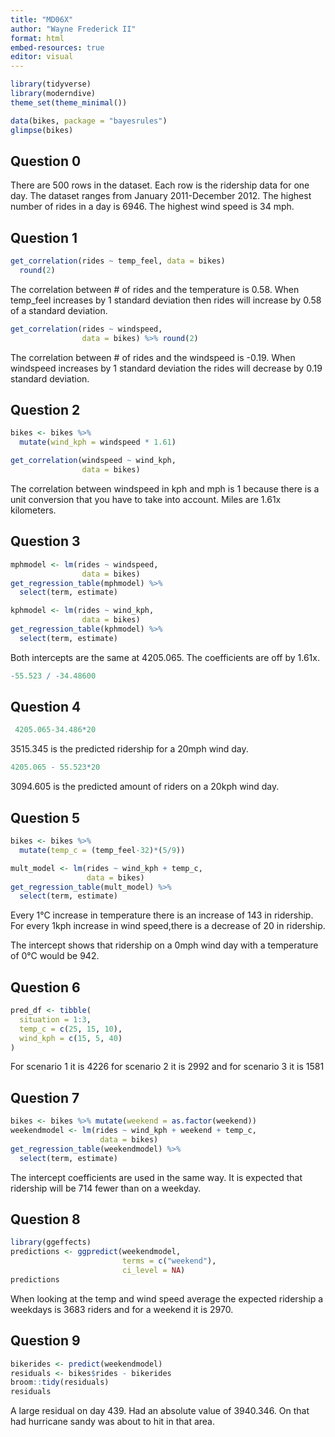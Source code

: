 ```yaml
---
title: "MD06X"
author: "Wayne Frederick II"
format: html
embed-resources: true
editor: visual
---
```


```r
library(tidyverse)
library(moderndive)
theme_set(theme_minimal())
```

```r
data(bikes, package = "bayesrules")
glimpse(bikes)
```

## Question 0

There are 500 rows in the dataset. Each row is the ridership data for one day. The dataset ranges from January 2011-December 2012. The highest number of rides in a day is 6946. The highest wind speed is 34 mph.

## Question 1

```r
get_correlation(rides ~ temp_feel, data = bikes) 
  round(2)
```

The correlation between \# of rides and the temperature is 0.58. When temp_feel increases by 1 standard deviation then rides will increase by 0.58 of a standard deviation.

```r
get_correlation(rides ~ windspeed,
                data = bikes) %>% round(2)
```

The correlation between \# of rides and the windspeed is -0.19. When windspeed increases by 1 standard deviation the rides will decrease by 0.19 standard deviation.

## Question 2

```r
bikes <- bikes %>% 
  mutate(wind_kph = windspeed * 1.61)
```

```r
get_correlation(windspeed ~ wind_kph,
                data = bikes)
```

The correlation between windspeed in kph and mph is 1 because there is a unit conversion that you have to take into account. Miles are 1.61x kilometers.

## Question 3

```r
mphmodel <- lm(rides ~ windspeed,
                data = bikes)
get_regression_table(mphmodel) %>% 
  select(term, estimate)
```

```r
kphmodel <- lm(rides ~ wind_kph,
                data = bikes)
get_regression_table(kphmodel) %>% 
  select(term, estimate)
```

Both intercepts are the same at 4205.065. The coefficients are off by 1.61x.

```r
-55.523 / -34.48600
```

## Question 4

```r
 4205.065-34.486*20
```

3515.345 is the predicted ridership for a 20mph wind day.

```r
4205.065 - 55.523*20
```

3094.605 is the predicted amount of riders on a 20kph wind day.

## Question 5

```r
bikes <- bikes %>% 
  mutate(temp_c = (temp_feel-32)*(5/9))
```

```r
mult_model <- lm(rides ~ wind_kph + temp_c,
                 data = bikes)
get_regression_table(mult_model) %>% 
  select(term, estimate)
```

Every 1°C increase in temperature there is an increase of 143 in ridership. For every 1kph increase in wind speed,there is a decrease of 20 in ridership.

The intercept shows that ridership on a 0mph wind day with a temperature of 0°C would be 942.

## Question 6

```r
pred_df <- tibble(
  situation = 1:3,
  temp_c = c(25, 15, 10),
  wind_kph = c(15, 5, 40)
)
```

For scenario 1 it is 4226 for scenario 2 it is 2992 and for scenario 3 it is 1581

## Question 7

```r
bikes <- bikes %>% mutate(weekend = as.factor(weekend))
weekendmodel <- lm(rides ~ wind_kph + weekend + temp_c,
                    data = bikes)
get_regression_table(weekendmodel) %>%
  select(term, estimate)
```

The intercept coefficients are used in the same way. It is expected that ridership will be 714 fewer than on a weekday.

## Question 8

```r
library(ggeffects)
predictions <- ggpredict(weekendmodel,
                         terms = c("weekend"),
                         ci_level = NA)
predictions
```

When looking at the temp and wind speed average the expected ridership a weekdays is 3683 riders and for a weekend it is 2970.

## Question 9

```r
bikerides <- predict(weekendmodel)
residuals <- bikes$rides - bikerides
broom::tidy(residuals)
residuals
```

A large residual on day 439. Had an absolute value of 3940.346. On that had hurricane sandy was about to hit in that area.
